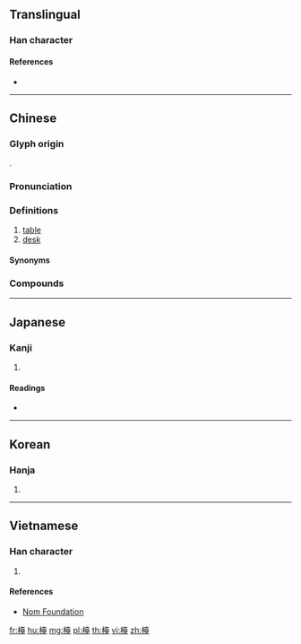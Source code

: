 {{also|台}}
==Translingual==

===Han character===
{{Han char|rn=75|rad=木|as=14|sn=18|four=44914|canj=DGRG|ids=⿰木臺}}

====References====
* {{Han ref|kx=0558.200|dkj=15718|dj=0947.170|hdz=21306.060|uh=6AAF|ud=27311|bh=C269|bd=49769}}

----

==Chinese==
{{zh-forms|s=台|t2=枱}}

===Glyph origin===
{{Han etym}}
{{Han compound|木|臺|ls=psc|c1=s|c2=p}}.

===Pronunciation===
{{zh-pron
|m=tái
|c=toi4,toi4-2
|mn=tâi
|w=3de
|mc=y
|oc=y
|ma=
|cat=n
}}

===Definitions===
{{zh-hanzi}}

# [[table]]
# [[desk]]

====Synonyms====
{{zh-dial|桌子}}

===Compounds===
{{zh-der|檯子|上檯|彈子檯|寫字檯|彈珠檯|坐檯子|吧檯|檯球|揩檯抹凳|櫃檯|櫃檯委託|折檯|捶檯拍凳|檯燈|檯面上|檯曆|檯面|檯布|跑檯子|翻檯|轉檯|領檯|配膳檯}}

----

==Japanese==

===Kanji===
{{ja-kanji|grade=|rs=木14}}

# {{defn|lang=ja|sort=木14}}

====Readings====
* {{ja-readings|on=[[たい]] (tai), [[だい]] (dai)|kun=[[つくえ]] (tsukue)}}

----

==Korean==

===Hanja===
{{ko-hanja|hangeul=대|eumhun=|rv=dae|mr=tae|y=tay}}

# {{defn|lang=ko|sort=木14}}

----

==Vietnamese==

===Han character===
{{vi-readings|rs=木14| hanviet = đài}}

# {{defn|lang=vi|sort=木14}}

====References====
*[http://nomfoundation.org/common/nom_details.php?codepoint=6aaf Nom Foundation]

[[fr:檯]]
[[hu:檯]]
[[mg:檯]]
[[pl:檯]]
[[th:檯]]
[[vi:檯]]
[[zh:檯]]